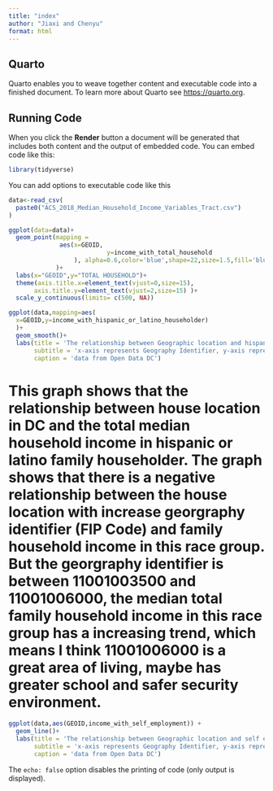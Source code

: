 ```yaml
---
title: "index"
author: "Jiaxi and Chenyu"
format: html
---
```


## Quarto

Quarto enables you to weave together content and executable code into a finished document. To learn more about Quarto see <https://quarto.org>.

## Running Code

When you click the **Render** button a document will be generated that includes both content and the output of embedded code. You can embed code like this:

```r
library(tidyverse)
```

You can add options to executable code like this

```r
data<-read_csv(
  paste0("ACS_2018_Median_Household_Income_Variables_Tract.csv")
)
```

```r
ggplot(data=data)+
  geom_point(mapping = 
              aes(x=GEOID,
                           y=income_with_total_household
                  ), alpha=0.6,color='blue',shape=22,size=1.5,fill='blue'
             )+
  labs(x="GEOID",y="TOTAL HOUSEHOLD")+
  theme(axis.title.x=element_text(vjust=0,size=15),
       axis.title.y=element_text(vjust=2,size=15) )+
  scale_y_continuous(limits= c(500, NA))
```
```r
ggplot(data,mapping=aes(
  x=GEOID,y=income_with_hispanic_or_latino_householder)
  )+
  geom_smooth()+
  labs(title = 'The relationship between Geographic location and hispanic or latino household median household income',
       subtitle = 'x-axis represents Geography Identifier, y-axis represents median household income in past 12 months,hispanic or latino householder',
       caption = 'data from Open Data DC')
```
# This graph shows that the relationship between house location in DC and the total median household income in hispanic or latino family householder. The graph shows that there is a negative relationship between the house location with increase georgraphy identifier (FIP Code) and family household income in this race group. But the georgraphy identifier is between 11001003500 and 11001006000, the median total family household income in this race group has a increasing trend, which means I think 11001006000 is a great area of living, maybe has greater school and safer security environment. 



```r
ggplot(data,aes(GEOID,income_with_self_employment)) +
  geom_line()+
  labs(title = 'The relationship between Geographic location and self employment income',
       subtitle = 'x-axis represents Geography Identifier, y-axis represents income with self employment',
       caption = 'data from Open Data DC')
```


The `echo: false` option disables the printing of code (only output is displayed).
